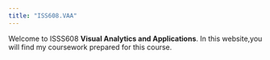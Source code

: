```yaml
---
title: "ISS608.VAA"
---
```


Welcome to ISSS608 **Visual Analytics and Applications**. In this website,you will find my coursework prepared for this course.
